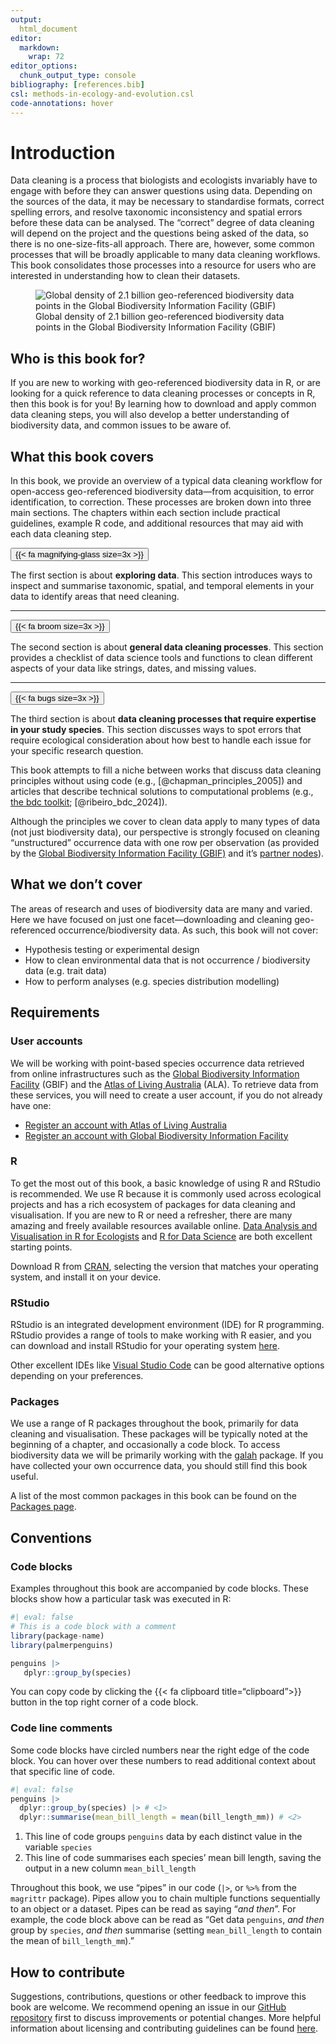 ```yaml
---
output: 
  html_document
editor: 
  markdown: 
    wrap: 72
editor_options: 
  chunk_output_type: console
bibliography: [references.bib]
csl: methods-in-ecology-and-evolution.csl
code-annotations: hover
---
```


# Introduction {.unnumbered}

Data cleaning is a process that biologists and ecologists invariably
have to engage with before they can answer questions using data.
Depending on the sources of the data, it may be necessary to standardise
formats, correct spelling errors, and resolve taxonomic inconsistency
and spatial errors before these data can be analysed. The "correct"
degree of data cleaning will depend on the project and the questions
being asked of the data, so there is no one-size-fits-all approach.
There are, however, some common processes that will be broadly
applicable to many data cleaning workflows. This book consolidates those
processes into a resource for users who are interested in understanding
how to clean their datasets.

::: figure-caption
![Global density of 2.1 billion geo-referenced biodiversity data points
in the Global Biodiversity Information Facility
(GBIF)](images/hex_plot_small.png)
:::

## Who is this book for? {.unnumbered}

If you are new to working with geo-referenced biodiversity data in R, or
are looking for a quick reference to data cleaning processes or concepts
in R, then this book is for you! By learning how to download and apply
common data cleaning steps, you will also develop a better understanding
of biodiversity data, and common issues to be aware of.

## What this book covers {.unnumbered}

In this book, we provide an overview of a typical data cleaning workflow
for open-access geo-referenced biodiversity data—from acquisition, to
error identification, to correction. These processes are broken down
into three main sections. The chapters within each section include
practical guidelines, example R code, and additional resources that may
aid with each data cleaning step.

::: {layout-ncol="2"}
::: {.centre-it style="margin-top:auto; margin-bottom:auto;"}
<a href="1_exploring/1_intro.html" style="text-decoration:none;">
<button class="circle-button"> {{< fa magnifying-glass size=3x >}}
</button> </a>
:::

The first section is about **exploring data**. This section introduces
ways to inspect and summarise taxonomic, spatial, and temporal elements
in your data to identify areas that need cleaning.
:::

------------------------------------------------------------------------

::: {layout-ncol="2"}
::: {.centre-it style="margin-top:auto; margin-bottom:auto;"}
<a href="2_general-cleaning/1_intro.html" style="text-decoration:none;">
<button class="circle-button"> {{< fa broom size=3x >}} </button> </a>
:::

The second section is about **general data cleaning processes**. This
section provides a checklist of data science tools and functions to
clean different aspects of your data like strings, dates, and missing
values.
:::

------------------------------------------------------------------------

::: {layout-ncol="2"}
::: {.centre-it style="margin-top:auto; margin-bottom:auto;"}
<a href="3_ecological-cleaning/1_intro.html" style="text-decoration:none;">
<button class="circle-button"> {{< fa bugs size=3x >}} </button> </a>
:::

The third section is about **data cleaning processes that require
expertise in your study species**. This section discusses ways to spot
errors that require ecological consideration about how best to handle
each issue for your specific research question.
:::

This book attempts to fill a niche between works that discuss data
cleaning principles without using code (e.g.,
[@chapman_principles_2005]) and articles that describe technical
solutions to computational problems (e.g., [the bdc
toolkit](https://brunobrr.github.io/bdc/#:~:text=bdc%20contains%20functions%20to%20harmonize,%2C%20spatial%2C%20and%20temporal%20data.);
[@ribeiro_bdc_2024]).

Although the principles we cover to clean data apply to many types of
data (not just biodiversity data), our perspective is strongly focused
on cleaning "unstructured" occurrence data with one row per observation
(as provided by the [Global Biodiversity Information Facility
(GBIF)](https://www.gbif.org/) and it's [partner
nodes](https://www.gbif.org/the-gbif-network)).

## What we don't cover {.unnumbered}

The areas of research and uses of biodiversity data are many and varied.
Here we have focused on just one facet---downloading and cleaning
geo-referenced occurrence/biodiversity data. As such, this book will not
cover:

-   Hypothesis testing or experimental design
-   How to clean environmental data that is not occurrence /
    biodiversity data (e.g. trait data)
-   How to perform analyses (e.g. species distribution modelling)

## Requirements {.unnumbered}

### User accounts

We will be working with point-based species occurrence data retrieved
from online infrastructures such as the [Global Biodiversity Information
Facility](https://www.gbif.org/) (GBIF) and the [Atlas of Living
Australia](https://www.ala.org.au/) (ALA). To retrieve data from these
services, you will need to create a user account, if you do not already
have one:

-   [Register an account with Atlas of Living
    Australia](https://auth.ala.org.au/userdetails/registration/createAccount)
-   [Register an account with Global Biodiversity Information
    Facility](https://www.gbif.org/user/profile)

### R

To get the most out of this book, a basic knowledge of using R and
RStudio is recommended. We use R because it is commonly used across
ecological projects and has a rich ecosystem of packages for data
cleaning and visualisation. If you are new to R or need a refresher,
there are many amazing and freely available resources available online.
[Data Analysis and Visualisation in R for
Ecologists](https://datacarpentry.org/R-ecology-lesson/) and [R for Data
Science](https://r4ds.hadley.nz/) are both excellent starting points.

Download R from [CRAN](https://cloud.r-project.org/), selecting the
version that matches your operating system, and install it on your
device.

### RStudio

RStudio is an integrated development environment (IDE) for R
programming. RStudio provides a range of tools to make working with R
easier, and you can download and install RStudio for your operating
system [here](https://posit.co/download/rstudio-desktop/).

Other excellent IDEs like [Visual Studio
Code](https://code.visualstudio.com/) can be good alternative options
depending on your preferences.

### Packages

We use a range of R packages throughout the book, primarily for data
cleaning and visualisation. These packages will be typically noted at
the beginning of a chapter, and occasionally a code block. To access
biodiversity data we will be primarily working with the
[galah](https://galah.ala.org.au/) package. If you have collected your
own occurrence data, you should still find this book useful.

A list of the most common packages in this book can be found on the
[Packages page](4_appendices/packages.html).

## Conventions {.unnumbered}

### Code blocks

Examples throughout this book are accompanied by code blocks. These
blocks show how a particular task was executed in R:

```r
#| eval: false
# This is a code block with a comment
library(package-name)
library(palmerpenguins)

penguins |>
   dplyr::group_by(species)
```

::: {.callout-tip appearance="simple"}
You can copy code by clicking the {{< fa clipboard title="clipboard">}}
button in the top right corner of a code block.
:::

### Code line comments

Some code blocks have circled numbers near the right edge of the code
block. You can hover over these numbers to read additional context about
that specific line of code.

```r
#| eval: false
penguins |>
  dplyr::group_by(species) |> # <1>
  dplyr::summarise(mean_bill_length = mean(bill_length_mm)) # <2>
```

1.  This line of code groups `penguins` data by each distinct value in
    the variable `species`
2.  This line of code summarises each species' mean bill length, saving
    the output in a new column `mean_bill_length`

Throughout this book, we use “pipes” in our code (`|>`, or `%>%` from
the `magrittr` package). Pipes allow you to chain multiple functions
sequentially to an object or a dataset. Pipes can be read as saying
“*and then*”. For example, the code block above can be read as "Get data
`penguins`, *and then* group by `species`, *and then* summarise (setting
`mean_bill_length` to contain the mean of `bill_length_mm`)."

## How to contribute

Suggestions, contributions, questions or other feedback to improve this
book are welcome. We recommend opening an issue in our [GitHub
repository](https://github.com/AtlasOfLivingAustralia/cleaning_data/issues)
first to discuss improvements or potential changes. More helpful
information about licensing and contributing guidelines can be found
[here](https://github.com/AtlasOfLivingAustralia/cleaning_data/blob/main/licensing.md).

